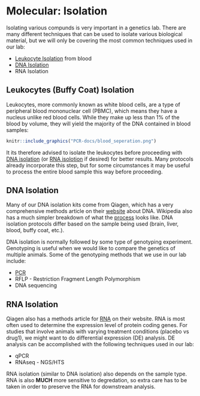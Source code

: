 # Molecular: Isolation

Isolating various compunds is very important in a genetics lab.  There are many different techniques that
can be used to isolate various biological material, but we will only be covering the most common
techniques used in our lab:

* [Leukocyte Isolation](#leukocyte_isolation) from blood
* [DNA Isolation](#dna_isolation)
* RNA Isolation

## Leukocytes (Buffy Coat) Isolation

Leukocytes, more commonly known as white blood cells, are a type of peripheral blood mononuclear cell (PBMC), which means they have a nucleus unlike red blood cells.  While they make up less than 1% of the blood by volume, they will yield the majority of the DNA contained in blood samples:

```r
knitr::include_graphics("PCR-docs/blood_seperation.png") 
```

It its therefore advised to isolate the leukocytes before proceeding with [DNA isolation](#dna_isolation) (or [RNA isolotion](#rna_isolation) if desired) for better results.  Many protocols already incorporate this step, but for some circumstances it may be useful to process the entire blood sample this way before proceeding.  

## DNA Isolation {#dna_isolation}

Many of our DNA isolation kits come from Qiagen, which has a very comprehensive methods article on their [website](https://www.qiagen.com/us/resources/molecular-biology-methods/dna/) about DNA.  Wikipedia also has a much simpler breakdown of what the [process](https://en.wikipedia.org/wiki/DNA_extraction) looks like.  DNA isolation protocols differ based on the sample being used (brain, liver, blood, buffy coat, etc.).  

DNA isolation is normally followed by some type of genotyping experiment.  Genotyping is useful when
we would like to compare the genetics of multiple animals.  Some of the genotyping methods that we
use in our lab include:

* [PCR](#pcr_protocol)
* RFLP - Restriction Fragment Length Polymorphism
* DNA sequencing

## RNA Isolation {#rna_isolation}

Qiagen also has a methods article for [RNA](https://www.qiagen.com/us/resources/molecular-biology-methods/rna/) on their website.  RNA is most often used to determine the expression level of protein coding genes.  For studies that involve animals with varying treatment conditions (placebo vs drug1), we might want to do differential expression (DE) analysis.  DE analysis can be accomplished with the following techniques used in our lab:

* qPCR
* RNAseq - NGS/HTS

RNA isolation (similar to DNA isolation) also depends on the sample type.  RNA is also __MUCH__ more sensitive to degredation, so extra care has to be taken in order to preserve the RNA for downstream analysis.
